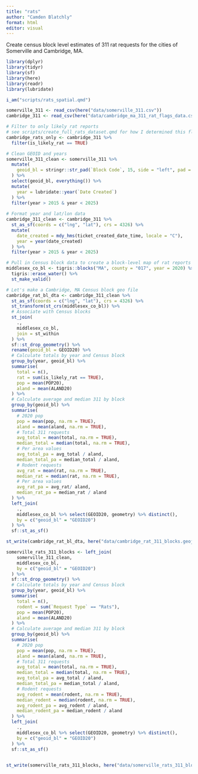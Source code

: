 ```yaml
---
title: "rats"
author: "Camden Blatchly"
format: html
editor: visual
---
```


Create census block level estimates of 311 rat requests for the cities of Somerville and Cambridge, MA.

```r

library(dplyr)
library(tidyr)
library(sf)
library(here)
library(readr)
library(lubridate)

i_am("scripts/rats_spatial.qmd")

```

```r

somerville_311 <- read_csv(here("data/somerville_311.csv"))
cambridge_311 <- read_csv(here("data/cambridge_ma_311_rat_flags_data.csv"))

# Filter to only likely rat reports
# see scripts/create_full_rats_dataset.qmd for how I determined this flag
cambridge_rats_only <- cambridge_311 %>%
  filter(is_likely_rat == TRUE)

```

```r

# Clean GEOID and years
somerville_311_clean <- somerville_311 %>%
  mutate(
    geoid_bl = stringr::str_pad(`Block Code`, 15, side = "left", pad = "0")
  ) %>%
  select(geoid_bl, everything()) %>%
  mutate(
    year = lubridate::year(`Date Created`)
  ) %>%
  filter(year > 2015 & year < 2025)
  
# Format year and lat/lon data
cambridge_311_clean <- cambridge_311 %>%
  st_as_sf(coords = c("lng", "lat"), crs = 4326) %>%
  mutate(
    date_created = mdy_hms(ticket_created_date_time, locale = "C"),
    year = year(date_created)
  ) %>%
  filter(year > 2015 & year < 2025)


```

```r

# Pull in Census block data to create a block-level map of rat reports
middlesex_co_bl <- tigris::blocks("MA", county = "017", year = 2020) %>%
  tigris::erase_water() %>%
  st_make_valid()

```

```r

# Let's make a Cambridge, MA Census block geo file
cambridge_rat_bl_dta <- cambridge_311_clean %>%
  st_as_sf(coords = c("lng", "lat"), crs = 4326) %>%
  st_transform(st_crs(middlesex_co_bl)) %>%
  # Associate with Census blocks
  st_join(
    .,
    middlesex_co_bl,
    join = st_within
  ) %>%
  sf::st_drop_geometry() %>%
  rename(geoid_bl = GEOID20) %>%
  # Calculate totals by year and Census block
  group_by(year, geoid_bl) %>%
  summarise(
    total = n(),
    rat = sum(is_likely_rat == TRUE),
    pop = mean(POP20),
    aland = mean(ALAND20)
  ) %>%
  # Calculate average and median 311 by block
  group_by(geoid_bl) %>%
  summarise(
    # 2020 pop
    pop = mean(pop, na.rm = TRUE),
    aland = mean(aland, na.rm = TRUE),
    # Total 311 requests
    avg_total = mean(total, na.rm = TRUE),
    median_total = median(total, na.rm = TRUE),
    # Per area values
    avg_total_pa = avg_total / aland,
    median_total_pa = median_total / aland,
    # Rodent requests
    avg_rat = mean(rat, na.rm = TRUE),
    median_rat = median(rat, na.rm = TRUE),
    # Per area values
    avg_rat_pa = avg_rat/ aland,
    median_rat_pa = median_rat / aland
  ) %>%
  left_join(
    .,
    middlesex_co_bl %>% select(GEOID20, geometry) %>% distinct(),
    by = c("geoid_bl" = "GEOID20")
  ) %>%
  sf::st_as_sf()

st_write(cambridge_rat_bl_dta, here("data/cambridge_rat_311_blocks.geojson"), driver = "GeoJSON")

```

```r

somerville_rats_311_blocks <- left_join(
    somerville_311_clean,
    middlesex_co_bl,
    by = c("geoid_bl" = "GEOID20")
  ) %>%
  sf::st_drop_geometry() %>%
  # Calculate totals by year and Census block
  group_by(year, geoid_bl) %>%
  summarise(
    total = n(),
    rodent = sum(`Request Type` == "Rats"),
    pop = mean(POP20),
    aland = mean(ALAND20)
  ) %>%
  # Calculate average and median 311 by block
  group_by(geoid_bl) %>%
  summarise(
    # 2020 pop
    pop = mean(pop, na.rm = TRUE),
    aland = mean(aland, na.rm = TRUE),
    # Total 311 requests
    avg_total = mean(total, na.rm = TRUE),
    median_total = median(total, na.rm = TRUE),
    avg_total_pa = avg_total / aland,
    median_total_pa = median_total / aland,
    # Rodent requests
    avg_rodent = mean(rodent, na.rm = TRUE),
    median_rodent = median(rodent, na.rm = TRUE),
    avg_rodent_pa = avg_rodent / aland,
    median_rodent_pa = median_rodent / aland
  ) %>%
  left_join(
    .,
    middlesex_co_bl %>% select(GEOID20, geometry) %>% distinct(),
    by = c("geoid_bl" = "GEOID20")
  ) %>%
  sf::st_as_sf()
  

st_write(somerville_rats_311_blocks, here("data/somerville_rats_311_blocks.geojson"), driver = "GeoJSON")

```
